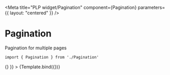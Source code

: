 
<Meta
    title="PLP widget/Pagination"
    component={Pagination}
    parameters={{
        layout: "centered"
    }}
/>


# Pagination

Pagination for multiple pages

```
import { Pagination } from './Pagination'
```

<Canvas>
    <Story
        name="Pagination"
        args={{
            totalPages: 3,
            currentPage: 1,
            pageSize: 12,
            onPageChange: () => {}
        }}
    >
        {Template.bind({})}
    </Story>
</Canvas>

